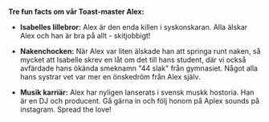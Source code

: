 **Tre fun facts om vår Toast-master Alex:**<br/>

- **Isabelles lillebror:** Alex är den enda killen i syskonskaran. Alla älskar Alex och han är bra på allt - skitjobbigt!

- **Nakenchocken:** När Alex var liten älskade han att springa runt naken, så mycket att Isabelle skrev en låt om det till hans student, där vi också avfärdade hans ökända smeknamn "44 slak" från gymnasiet. Något alla hans systrar vet var mer en önskedröm från Alex själv.

- **Musik karriär:** Alex har nyligen lanserats i svensk muskk hostoria. Han är en DJ och producent. Gå gärna in och följ honom på Aplex sounds på instagram. Spread the love!
